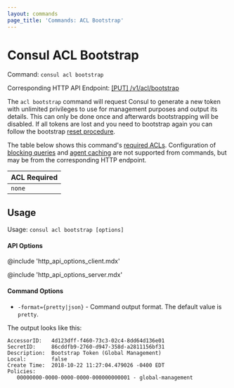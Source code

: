 ```yaml
---
layout: commands
page_title: 'Commands: ACL Bootstrap'
---
```


# Consul ACL Bootstrap

Command: `consul acl bootstrap`

Corresponding HTTP API Endpoint: [\[PUT\] /v1/acl/bootstrap](https://www.consul.io/api-docs/acl#bootstrap-acls)

The `acl bootstrap` command will request Consul to generate a new token with unlimited privileges to use
for management purposes and output its details. This can only be done once and afterwards bootstrapping
will be disabled. If all tokens are lost and you need to bootstrap again you can follow the bootstrap
[reset procedure](https://learn.hashicorp.com/consul/security-networking/acl-troubleshooting?utm_source=consul.io&utm_medium=docs#reset-the-acl-system).

The table below shows this command's [required ACLs](/api#authentication). Configuration of
[blocking queries](/api/features/blocking) and [agent caching](/api/features/caching)
are not supported from commands, but may be from the corresponding HTTP endpoint.

| ACL Required |
| ------------ |
| `none`       |

## Usage

Usage: `consul acl bootstrap [options]`

#### API Options

@include 'http_api_options_client.mdx'

@include 'http_api_options_server.mdx'

#### Command Options

- `-format={pretty|json}` - Command output format. The default value is `pretty`.

The output looks like this:

```text
AccessorID:   4d123dff-f460-73c3-02c4-8dd64d136e01
SecretID:     86cddfb9-2760-d947-358d-a2811156bf31
Description:  Bootstrap Token (Global Management)
Local:        false
Create Time:  2018-10-22 11:27:04.479026 -0400 EDT
Policies:
   00000000-0000-0000-0000-000000000001 - global-management
```
